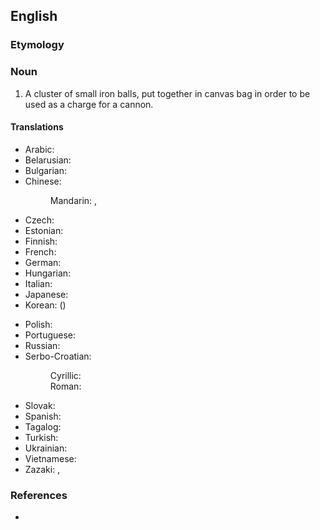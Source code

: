 ==English==
{{wikipedia}}

===Etymology===
{{compound|grape|shot|lang=en}}

===Noun===
{{en-noun|-|grapeshot|grapeshots}}

# {{lb|en|historical}} A cluster of small iron balls, put together in canvas bag in order to be used as a charge for a cannon.

====Translations====
{{trans-top|type of shot}}
* Arabic: {{t-needed|ar}}
* Belarusian: {{t|be|карце́ч|f|sc=Cyrl}}
* Bulgarian: {{t+|bg|карте́ч|m}}
* Chinese:
*: Mandarin: {{t+|cmn|葡萄彈|sc=Hani}}, {{t+|cmn|葡萄弹|tr=pútáodàn|sc=Hani}}
* Czech: {{t|cs|kartáč|m}}
* Estonian: {{t|et|kartetš}}
* Finnish: {{t+|fi|kartessi}}
* French: {{t+|fr|mitraille|f}}
* German: {{t+|de|Kartätsche|f}}
* Hungarian: {{t+|hu|kartács}}
* Italian: {{t+|it|mitraglia|f}}
* Japanese: {{t|ja|葡萄弾|tr=ぶどうだん, budōdan|sc=Jpan}}
* Korean: {{t|ko|포도탄|sc=Kore}} ({{t|ko|葡萄彈|sc=Hani}})
{{trans-mid}}
* Polish: {{t+|pl|kartacz|m}}
* Portuguese: {{t+|pt|metralha|f}}
* Russian: {{t+|ru|карте́чь|f}}
* Serbo-Croatian:
*: Cyrillic: {{t|sh|картеч|m}}
*: Roman: {{t+|sh|karteč|m}}
* Slovak: {{t|sk|kartáč|m}}
* Spanish: {{t|es|metralla|f}}
* Tagalog: {{t|tl|metralya}}
* Turkish: {{t+|tr|misket}}
* Ukrainian: {{t|uk|карте́ч|f|sc=Cyrl}}
* Vietnamese: {{t+|vi|đạn}} {{t+|vi|chùm}}
* Zazaki: {{t|zza|tahnebi}}, {{t|zza|kerawanki}}
{{trans-bottom}}

===References===
* {{R:Webster 1913}}